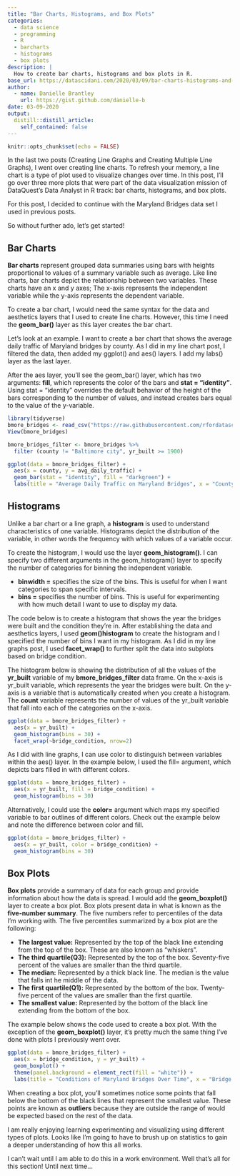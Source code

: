 ```yaml
---
title: "Bar Charts, Histograms, and Box Plots"
categories:
  - data science 
  - programming
  - R
  - barcharts
  - histograms
  - box plots
description: |
  How to create bar charts, histograms and box plots in R.
base_url: https://datascidani.com/2020/03/09/bar-charts-histograms-and-box-plots/
author:
  - name: Danielle Brantley
    url: https://gist.github.com/danielle-b
date: 03-09-2020
output:
  distill::distill_article:
    self_contained: false
---
```


```r
knitr::opts_chunk$set(echo = FALSE)
```

In the last two posts (Creating Line Graphs and Creating Multiple Line Graphs), I went over creating line charts. To refresh your memory, a line chart is a type of plot used to visualize changes over time. In this post, I’ll go over three more plots that were part of the data visualization mission of DataQuest’s Data Analyst in R track: bar charts, histograms, and box plots.

For this post, I decided to continue with the Maryland Bridges data set I used in previous posts.

So without further ado, let’s get started!

## Bar Charts

**Bar charts** represent grouped data summaries using bars with heights proportional to values of a summary variable such as average. Like line charts, bar charts depict the relationship between two variables. These charts have an x and y axes; The x-axis represents the independent variable while the y-axis represents the dependent variable.

To create a bar chart, I would need the same syntax for the data and aesthetics layers that I used to create line charts. However, this time I need the **geom_bar()** layer as this layer creates the bar chart.

Let’s look at an example. I want to create a bar chart that shows the average daily traffic of Maryland bridges by county. As I did in my line chart post, I filtered the data, then added my ggplot() and aes() layers. I add my labs() layer as the last layer.

After the aes layer, you’ll see the geom_bar() layer, which has two arguments: **fill**, which represents the color of the bars and **stat = “identity”**. Using stat = “identity” overrides the default behavior of the height of the bars corresponding to the number of values, and instead creates bars equal to the value of the y-variable.

```r
library(tidyverse)
bmore_bridges <- read_csv("https://raw.githubusercontent.com/rfordatascience/tidytuesday/master/data/2018/2018-11-27/baltimore_bridges.csv")
View(bmore_bridges)
```

```r
bmore_bridges_filter <- bmore_bridges %>% 
  filter (county != "Baltimore city", yr_built >= 1900)

ggplot(data = bmore_bridges_filter) +
  aes(x = county, y = avg_daily_traffic) +
  geom_bar(stat = "identity", fill = "darkgreen") +
  labs(title = "Average Daily Traffic on Maryland Bridges", x = "County", y = "Average Daily Traffic")
```

## Histograms

Unlike a bar chart or a line graph, a **histogram** is used to understand characteristics of one variable. Histograms depict the distribution of the variable, in other words the frequency with which values of a variable occur.

To create the histogram, I would use the layer **geom_histogram()**. I can specify two different arguments in the geom_histogram() layer to specify the number of categories for binning the independent variable.

- **binwidth =** specifies the size of the bins. This is useful for when I want categories to span specific intervals.
- **bins =** specifies the number of bins. This is useful for experimenting with how much detail I want to use to display my data.

The code below is to create a histogram that shows the year the bridges were built and the condition they’re in. After establishing the data and aesthetics layers, I used **geom()histogram** to create the histogram and I specified the number of bins I want in my histogram. As I did in my line graphs post, I used **facet_wrap()** to further split the data into subplots based on bridge condition.

The histogram below is showing the distribution of all the values of the **yr_built** variable of my **bmore_bridges_filter** data frame. On the x-axis is yr_built variable, which represents the year the bridges were built. On the y-axis is a variable that is automatically created when you create a histogram. The **count** variable represents the number of values of the yr_built variable that fall into each of the categories on the x-axis.

```r
ggplot(data = bmore_bridges_filter) +
  aes(x = yr_built) +
  geom_histogram(bins = 30) +
  facet_wrap(~bridge_condition, nrow=2)

```

As I did with line graphs, I can use color to distinguish between variables within the aes() layer. In the example below, I used the fill= argument, which depicts bars filled in with different colors.

```r
ggplot(data = bmore_bridges_filter) +
  aes(x = yr_built, fill = bridge_condition) +
  geom_histogram(bins = 30) 
```

Alternatively, I could use the **color=** argument which maps my specified variable to bar outlines of different colors. Check out the example below and note the difference between color and fill.

```r
ggplot(data = bmore_bridges_filter) +
  aes(x = yr_built, color = bridge_condition) +
  geom_histogram(bins = 30) 
```

## Box Plots

**Box plots** provide a summary of data for each group and provide information about how the data is spread. I would add the **geom_boxplot()** layer to create a box plot. Box plots present data in what is known as the **five-number summary**. The five numbers refer to percentiles of the data I’m working with. The five percentiles summarized by a box plot are the following:

- **The largest value:** Represented by the top of the black line extending from the top of the box. These are also known as “whiskers”.
- **The third quartile(Q3):** Represented by the top of the box. Seventy-five percent of the values are smaller than the third quartile.
- **The median:** Represented by a thick black line. The median is the value that falls int he middle of the data.
- **The first quartile(Q1):** Represented by the bottom of the box. Twenty-five percent of the values are smaller than the first quartile.
- **The smallest value:** Represented by the bottom of the black line extending from the bottom of the box.

The example below shows the code used to create a box plot. With the exception of the **geom_boxplot()** layer, it’s pretty much the same thing I’ve done with plots I previously went over.

```r
ggplot(data = bmore_bridges_filter) +
  aes(x = bridge_condition, y = yr_built) +
  geom_boxplot() +
  theme(panel.background = element_rect(fill = "white")) +
  labs(title = "Conditions of Maryland Bridges Over Time", x = "Bridge Condition", y = "Year")
```

When creating a box plot, you’ll sometimes notice some points that fall below the bottom of the black lines that represent the smallest value. These points are known as **outliers** because they are outside the range of would be expected based on the rest of the data.

I am really enjoying learning experimenting and visualizing using different types of plots. Looks like I’m going to have to brush up on statistics to gain a deeper understanding of how this all works.

I can’t wait until I am able to do this in a work environment. Well that’s all for this section! Until next time…